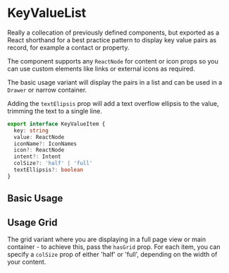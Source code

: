 
<Meta title="KeyValueList" component={KeyValueList} />

# KeyValueList

Really a collecation of previously defined components, but exported as a React shorthand for a best practice pattern to display key value pairs as record, for example a contact or property.

The component supports any `ReactNode` for content or icon props so you can use custom elements like links or external icons as required.

The basic usage variant will display the pairs in a list and can be used in a `Drawer` or narrow container.

Adding the `textElipsis` prop will add a text overflow ellipsis to the value, trimming the text to a single line.

<ArgsTable of={KeyValueList} />

```ts
export interface KeyValueItem {
  key: string
  value: ReactNode
  iconName?: IconNames
  icon?: ReactNode
  intent?: Intent
  colSize?: 'half' | 'full'
  textEllipsis?: boolean
}
```

## Basic Usage

<Canvas>
  <Story name="Basic Usage">
    <KeyValueList
      items={[
        {
          key: 'Name',
          value: 'John Doe',
          iconName: 'contact',
          intent: 'primary',
        },
        {
          key: 'Email',
          value: 'email@example.com',
          iconName: 'email',
          intent: 'primary',
        },
        {
          key: 'Parking Spaces',
          value: '2',
          iconName: 'car',
          intent: 'primary',
        },
        {
          key: 'Date Signed Up',
          value: '20th September 2023',
          iconName: 'calendar',
          intent: 'primary',
        },
        {
          key: 'Address',
          value:
            'I added a textEllipsis prop to this one to show how it works. Lorem ipsum dolor sit amet consectetur adipisicing elit. Mollitia dolorem laudantium, repellat, aut tenetur enim veritatis debitis nostrum iste fugit quas delectus repellendus iusto ratione esse. Ab rem voluptate veritatis.',
          iconName: 'property',
          intent: 'primary',
          textEllipsis: true,
        },
        {
          key: 'Description',
          value:
            'This one I just allowed the text to wrap. Lorem ipsum dolor sit amet consectetur adipisicing elit. Mollitia dolorem laudantium, repellat, aut tenetur enim veritatis debitis nostrum iste fugit quas delectus repellendus iusto ratione esse. Ab rem voluptate veritatis.',
          iconName: 'edit',
          intent: 'primary',
        },
      ]}
    />
  </Story>
</Canvas>

<RenderHtmlMarkup component="KeyValueList" story="Basic Usage" />

## Usage Grid

The grid variant where you are displaying in a full page view or main container - to achieve this, pass the `hasGrid` prop. For each item, you can specify a `colSize` prop of either 'half' or 'full', depending on the width of your content.

<Canvas>
  <Story name="Usage Large Grid">
    <KeyValueList
      hasGrid
      items={[
        {
          key: 'Name',
          value: 'John Doe',
          iconName: 'contact',
          intent: 'primary',
          colSize: 'half',
        },
        {
          key: 'Email',
          value: 'email@example.com',
          iconName: 'email',
          intent: 'primary',
          colSize: 'half',
        },
        {
          key: 'Parking Spaces',
          value: '2',
          iconName: 'car',
          intent: 'primary',
          colSize: 'half',
        },
        {
          key: 'Date Signed Up',
          value: '20th September 2023',
          iconName: 'calendar',
          intent: 'primary',
          colSize: 'half',
        },
        {
          key: 'Address',
          value:
            'I added a textEllipsis prop to this one to show how it works. Lorem ipsum dolor sit amet consectetur adipisicing elit. Mollitia dolorem laudantium, repellat, aut tenetur enim veritatis debitis nostrum iste fugit quas delectus repellendus iusto ratione esse. Ab rem voluptate veritatis.',
          iconName: 'property',
          intent: 'primary',
          colSize: 'full',
          textEllipsis: true,
        },
        {
          key: 'Description',
          value:
            'This one I just allowed the text to wrap. Lorem ipsum dolor sit amet consectetur adipisicing elit. Mollitia dolorem laudantium, repellat, aut tenetur enim veritatis debitis nostrum iste fugit quas delectus repellendus iusto ratione esse. Ab rem voluptate veritatis.',
          iconName: 'edit',
          intent: 'primary',
          colSize: 'full',
        },
      ]}
    />
  </Story>
</Canvas>

<RenderHtmlMarkup component="KeyValueList" story="Usage Large Grid" />

